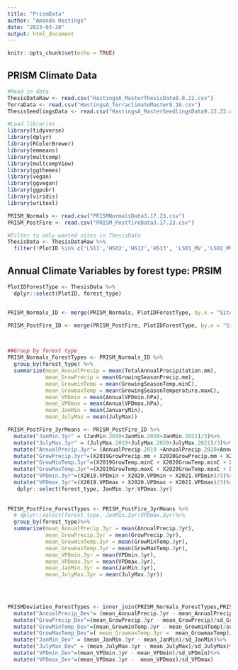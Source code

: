 ```yaml
---
title: "PrismData"
author: "Amanda Hastings"
date: "2023-03-20"
output: html_document
---
```


```r
knitr::opts_chunk$set(echo = TRUE)
```

## PRISM Climate Data 

```r
#Read in data 
ThesisDataRaw <- read.csv("HastingsA_MasterThesisData8.8.22.csv")
TerraData <- read.csv("HastingsA_TerraclimateMaster8.16.csv")
ThesisSeedlingsData <- read.csv("HastingsA_MasterSeedlingsData9.12.22.csv")

#Load libraries
library(tidyverse)
library(dplyr)
library(RColorBrewer)
library(emmeans)
library(multcomp)
library(multcompView)
library(ggthemes)
library(vegan)
library(ggvegan)
library(ggpubr)
library(viridis)
library(writexl)
```


```r
PRISM_Normals <- read.csv("PRISMNormalsData3.17.23.csv")
PRISM_PostFire <- read.csv("PRISM_PostfireData3.17.23.csv")

#Filter to only wanted sites in ThesisData 
ThesisData <- ThesisDataRaw %>% 
  filter(!PlotID %in% c('LS11','HS02','HS12','HS13', 'LS01_MV','LS02_MV','HS01_MV'))

```



## Annual Climate Variables by forest type: PRSIM

```r

PlotIDForestType <- ThesisData %>% 
  dplyr::select(PlotID, forest_type)


PRISM_Normals_ID <- merge(PRISM_Normals, PlotIDForestType, by.x = "Site", by.y = "PlotID", all = T)

PRISM_PostFire_ID <- merge(PRISM_PostFire, PlotIDForestType, by.x = "Site", by.y = "PlotID", all = T)


  
##Group by forest type  
PRISM_Normals_ForestTypes <- PRISM_Normals_ID %>%
  group_by(forest_type) %>%
  summarize(mean_AnnualPrecip = mean(TotalAnnualPrecipitation.mm), 
            mean_GrowPrecip = mean(GrowingSeasonPrecip.mm), 
            mean_GrowminTemp = mean(GrowingSeasonTemp.minC), 
            mean_GrowmaxTemp = mean(GrowingSeasonTemperature.maxC),
            mean_VPDmin = mean(AnnualVPDmin.hPa), 
            mean_VPDmax = mean(AnnualVPDmax.hPa), 
            mean_JanMin = mean(JanuaryMin), 
            mean_JulyMax = mean(JulyMax))

PRISM_PostFire_3yrMeans <- PRISM_PostFire_ID %>% 
  mutate("JanMin.3yr" = (JanMin.2019+JanMin.2020+JanMin.2021)/3)%>% 
  mutate("JulyMax.3yr" = (JulyMax.2019+JulyMax.2020+JulyMax.2021)/3)%>% 
  mutate("AnnualPrecip.3yr"= (AnnualPrecip.2019 +AnnualPrecip.2020+AnnualPrecip.2021)/3)%>% 
  mutate("GrowPrecip.3yr"=(X2019GrowPrecip.mm + X2020GrowPrecip.mm + X2021GrowPrecip.mm)/3)%>%
  mutate("GrowMinTemp.3yr"=(X2019GrowTemp.minC + X2020GrowTemp.minC + X2021GrowTemp.minC)/3)%>%
  mutate("GrowMaxTemp.3yr"=(X2019GrowTemp.maxC + X2020GrowTemp.maxC + X2021GrowTemp.maxC)/3)%>%
  mutate("VPDmin.3yr"=(X2019.VPDmin + X2020.VPDmin + X2021.VPDmin)/3)%>%
  mutate("VPDmax.3yr"=(X2019.VPDmax + X2020.VPDmax + X2021.VPDmax)/3)%>% 
   dplyr::select(forest_type, JanMin.3yr:VPDmax.3yr)
  
  
PRISM_PostFire_ForestTypes <- PRISM_PostFire_3yrMeans %>% 
  # dplyr::select(forest_type, JanMin.3yr:VPDmax.3yr)%>% 
  group_by(forest_type)%>% 
  summarize(mean_AnnualPrecip.3yr = mean(AnnualPrecip.3yr), 
            mean_GrowPrecip.3yr = mean(GrowPrecip.3yr), 
            mean_GrowminTemp.3yr = mean(GrowMinTemp.3yr), 
            mean_GrowmaxTemp.3yr = mean(GrowMaxTemp.3yr),
            mean_VPDmin.3yr = mean(VPDmin.3yr), 
            mean_VPDmax.3yr = mean(VPDmax.3yr), 
            mean_JanMin.3yr = mean(JanMin.3yr), 
            mean_JulyMax.3yr = mean(JulyMax.3yr))
  

  

PRISMDeviation_ForestTypes <- inner_join(PRISM_Normals_ForestTypes,PRISMPostFire_ForestTypes)%>% 
  mutate("AnnualPrecip_Dev"= (mean_AnnualPrecip.3yr - mean_AnnualPrecip)/sd_AnnualPrecip)%>% 
  mutate("GrowPrecip_Dev"=(mean_GrowPrecip.3yr - mean_GrowPrecip)/sd_GrowPrecip)%>%
  mutate("GrowMinTemp_Dev"=(mean_GrowminTemp.3yr - mean_GrowminTemp)/sd_GrowminTemp)%>%
  mutate("GrowMaxTemp_Dev"=( mean_GrowmaxTemp.3yr =  mean_GrowmaxTemp)/sd_GrowmaxTemp)%>%
  mutate("JanMin_Dev" = (mean_JanMin.3yr - mean_JanMin)/sd_JanMin)%>% 
  mutate("JulyMax_Dev" = (mean_JulyMax.3yr - mean_JulyMax)/sd_JulyMax)%>% 
  mutate("VPDmin_Dev"=(mean_VPDmin.3yr - mean_VPDmin)/sd_VPDmin)%>%
  mutate("VPDmax_Dev"=(mean_VPDmax.3yr -  mean_VPDmax)/sd_VPDmax)
 
         
         
```

